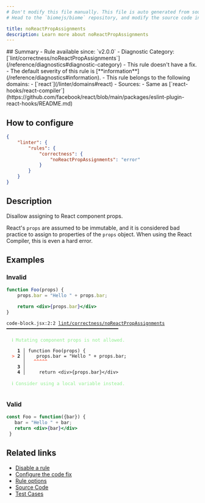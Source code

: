 ```yaml
---
# Don't modify this file manually. This file is auto generated from source, and you will lose your changes next time the website is built.
# Head to the `biomejs/biome` repository, and modify the source code in there.

title: noReactPropAssignments
description: Learn more about noReactPropAssignments
---
```


<Tabs>
<TabItem label="JSX and TSX" icon="seti:javascript">
## Summary
- Rule available since: `v2.0.0`
- Diagnostic Category: [`lint/correctness/noReactPropAssignments`](/reference/diagnostics#diagnostic-category)
- This rule doesn't have a fix.
- The default severity of this rule is [**information**](/reference/diagnostics#information).
- This rule belongs to the following domains:
  - [`react`](/linter/domains#react)
- Sources: 
  - Same as [`react-hooks/react-compiler`](https://github.com/facebook/react/blob/main/packages/eslint-plugin-react-hooks/README.md)

## How to configure
```json title="biome.json"
{
	"linter": {
		"rules": {
			"correctness": {
				"noReactPropAssignments": "error"
			}
		}
	}
}

```
## Description
Disallow assigning to React component props.

React's `props` are assumed to be immutable, and it is considered bad
practice to assign to properties of the `props` object. When using the
React Compiler, this is even a hard error.

## Examples

### Invalid

```jsx
function Foo(props) {
	props.bar = "Hello " + props.bar;

	return <div>{props.bar}</div>
}
```

<pre class="language-text"><code class="language-text">code-block.jsx:2:2 <a href="https://biomejs.dev/linter/rules/no-react-prop-assignments">lint/correctness/noReactPropAssignments</a> ━━━━━━━━━━━━━━━━━━━━━━━━━━━━━━━━━━━━━━━━━<br /><br />  <strong><span style="color: lightgreen;">ℹ</span></strong> <span style="color: lightgreen;">Mutating component props is not allowed.</span><br />  <br />    <strong>1 │ </strong>function Foo(props) &#123;<br />  <strong><span style="color: Tomato;">&gt;</span></strong> <strong>2 │ </strong>	props.bar = &quot;Hello &quot; + props.bar;<br />   <strong>   │ </strong>	<strong><span style="color: Tomato;">^</span></strong><strong><span style="color: Tomato;">^</span></strong><strong><span style="color: Tomato;">^</span></strong><strong><span style="color: Tomato;">^</span></strong><strong><span style="color: Tomato;">^</span></strong><br />    <strong>3 │ </strong><br />    <strong>4 │ </strong>	return &lt;div&gt;&#123;props.bar&#125;&lt;/div&gt;<br />  <br />  <strong><span style="color: lightgreen;">ℹ</span></strong> <span style="color: lightgreen;">Consider using a local variable instead.</span><br />  <br /></code></pre>

### Valid

```jsx
const Foo = function({bar}) {
   bar = "Hello " + bar;
   return <div>{bar}</div>
 }
```

## Related links

- [Disable a rule](/linter/#disable-a-rule)
- [Configure the code fix](/linter#configure-the-code-fix)
- [Rule options](/linter/#rule-options)
- [Source Code](https://github.com/biomejs/biome/blob/main/crates/biome_js_analyze/src/lint/correctness/no_react_prop_assignments.rs)
- [Test Cases](https://github.com/biomejs/biome/blob/main/crates/biome_js_analyze/tests/specs/correctness/noReactPropAssignments)

</TabItem>
</Tabs>

